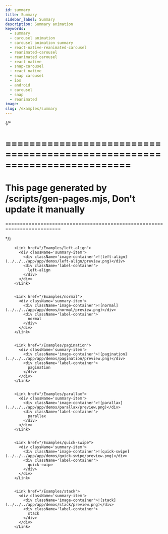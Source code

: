 ```yaml
---
id: summary
title: Summary
sidebar_label: Summary
description: Summary animation
keywords:
  - summary
  - carousel animation
  - carousel animation summary
  - react-native-reanimated-carousel
  - reanimated-carousel
  - reanimated carousel
  - react-native
  - snap-carousel
  - react native
  - snap carousel
  - ios
  - android
  - carousel
  - snap
  - reanimated
image:
slug: /examples/summary
---
```


{/* 

=========================================================================
=========================================================================
This page generated by /scripts/gen-pages.mjs, Don't update it manually 
=========================================================================
=========================================================================

*/}


<Cards num={2}>
  
        <Link href="/Examples/left-align">
          <div className='summary-item'>
            <div className='image-container'>![left-align](../../../app/app/demos/left-align/preview.png)</div>
            <div className='label-container'>
              left-align 
            </div>
          </div>
        </Link>
  

        <Link href="/Examples/normal">
          <div className='summary-item'>
            <div className='image-container'>![normal](../../../app/app/demos/normal/preview.png)</div>
            <div className='label-container'>
              normal 
            </div>
          </div>
        </Link>
  

        <Link href="/Examples/pagination">
          <div className='summary-item'>
            <div className='image-container'>![pagination](../../../app/app/demos/pagination/preview.png)</div>
            <div className='label-container'>
              pagination 
            </div>
          </div>
        </Link>
  

        <Link href="/Examples/parallax">
          <div className='summary-item'>
            <div className='image-container'>![parallax](../../../app/app/demos/parallax/preview.png)</div>
            <div className='label-container'>
              parallax 
            </div>
          </div>
        </Link>
  

        <Link href="/Examples/quick-swipe">
          <div className='summary-item'>
            <div className='image-container'>![quick-swipe](../../../app/app/demos/quick-swipe/preview.png)</div>
            <div className='label-container'>
              quick-swipe 
            </div>
          </div>
        </Link>
  

        <Link href="/Examples/stack">
          <div className='summary-item'>
            <div className='image-container'>![stack](../../../app/app/demos/stack/preview.png)</div>
            <div className='label-container'>
              stack 
            </div>
          </div>
        </Link>
  
</Cards>